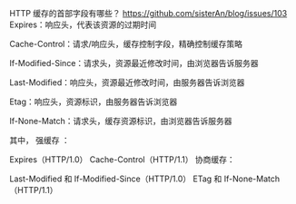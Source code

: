 HTTP 缓存的首部字段有哪些？ https://github.com/sisterAn/blog/issues/103
Expires：响应头，代表该资源的过期时间

Cache-Control：请求/响应头，缓存控制字段，精确控制缓存策略

If-Modified-Since：请求头，资源最近修改时间，由浏览器告诉服务器

Last-Modified：响应头，资源最近修改时间，由服务器告诉浏览器

Etag：响应头，资源标识，由服务器告诉浏览器

If-None-Match：请求头，缓存资源标识，由浏览器告诉服务器

其中， 强缓存 ：

Expires（HTTP/1.0）
Cache-Control（HTTP/1.1）
协商缓存：

Last-Modified 和 If-Modified-Since（HTTP/1.0）
ETag 和 If-None-Match（HTTP/1.1）
